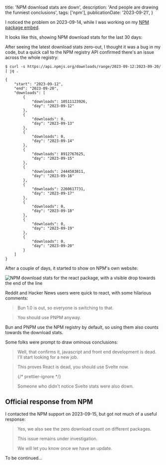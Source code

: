   title: 'NPM download stats are down',
  description: 'And people are drawing the funniest conclusions',
  tags: ['npm'],
  publicationDate: '2023-09-21',
}


I noticed the problem on 2023-09-14, while I was working on my
[NPM package embed](https://github.com/franky47/francoisbest.com/blob/next/packages/francoisbest.com/src/ui/embeds/npm-package.tsx).

It looks like this, showing NPM download stats for the last 30 days:

<NpmPackage
  pkg="react"
  repo="facebook/react"
  accent="text-cyan-500 dark:text-cyan-400"
/>

After seeing the latest download stats zero-out, I thought it was a bug in my code,
but a quick call to the NPM registry API confirmed there's an issue across the whole registry:

```shell {12,16,32,36,40}
$ curl -s https://api.npmjs.org/downloads/range/2023-09-12:2023-09-20/ | jq .

{
    "start": "2023-09-12",
    "end": "2023-09-20",
    "downloads": [
        {
            "downloads": 10511123926,
            "day": "2023-09-12"
        },
        {
            "downloads": 0,
            "day": "2023-09-13"
        },
        {
            "downloads": 0,
            "day": "2023-09-14"
        },
        {
            "downloads": 8912767625,
            "day": "2023-09-15"
        },
        {
            "downloads": 2444583811,
            "day": "2023-09-16"
        },
        {
            "downloads": 2260617731,
            "day": "2023-09-17"
        },
        {
            "downloads": 0,
            "day": "2023-09-18"
        },
        {
            "downloads": 0,
            "day": "2023-09-19"
        },
        {
            "downloads": 0,
            "day": "2023-09-20"
        }
    ]
}
```

After a couple of days, it started to show on NPM's own website:

![NPM download stats for the react package, with a visible drop towards the end of the line](./react-downloads.png)

Reddit and Hacker News users were quick to react, with some hilarious comments:

> Bun 1.0 is out, so everyone is switching to that.

> You should use PNPM anyway.

<Note status="info">
  Bun and PNPM use the NPM registry by default, so using them also counts
  towards the download stats.
</Note>

Some folks were prompt to draw ominous conclusions:

> Well, that confirms it, javascript and front end development is dead. I'll start looking for a new job.

> This proves React is dead, you should use Svelte now.
>
> {/* prettier-ignore */}
> <figcaption className="not-italic">Someone who didn't notice Svelte stats were also down.</figcaption>

## Official response from NPM

I contacted the NPM support on 2023-09-15, but got not much of a useful response:

> Yes, we also see the zero download count on different packages.
>
> This issue remains under investigation.
>
> We will let you know once we have an update.

To be continued...
